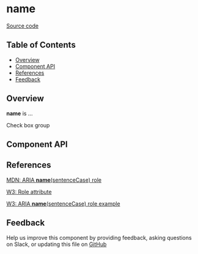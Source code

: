 
# **name**

[Source code](<https://github.com/leemonade/bubbles/tree/main/packages/components/form/CheckBoxGroup>)

## Table of Contents

<!-- START doctoc generated TOC please keep comment here to allow auto update -->
<!-- DON'T EDIT THIS SECTION, INSTEAD RE-RUN doctoc TO UPDATE -->

- [Overview](#overview)
- [Component API](#component-api)
- [References](#references)
- [Feedback](#feedback)

## Overview

**name** is ...

<ThemeProvider>
  <CheckBoxGroup>Check box group</CheckBoxGroup>
</ThemeProvider>

## Component API

<Preview>
  <Story id="molecules-form-check-box-group--playground" />
</Preview>

<Props of={CheckBoxGroup} />

## References

[MDN: ARIA **name**(sentenceCase) role](<https://developer.mozilla.org/en-US/docs/Web/Accessibility/ARIA/Roles/check-box-group_role>)

[W3: Role attribute](https://www.w3.org/WAI/PF/HTML/wiki/RoleAttribute)

[W3: ARIA **name**(sentenceCase) role example](<https://www.w3.org/TR/2016/WD-wai-aria-practices-1.1-20160317/examples/check-box-group/check-box-group.html>)

## Feedback

Help us improve this component by providing feedback, asking questions on Slack, or updating this file on
[GitHub](<https://github.com/leemonade/bubbles/edit/main/packages/components/form/CheckBoxGroup.mdx>)
